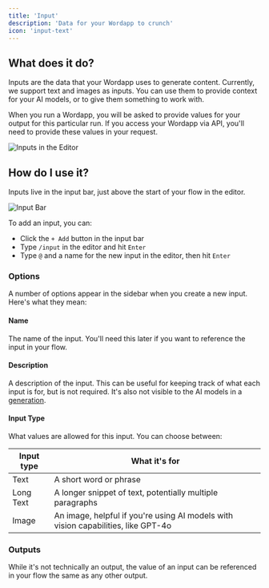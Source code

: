 ```yaml
---
title: 'Input'
description: 'Data for your Wordapp to crunch'
icon: 'input-text'
---
```


## What does it do?

Inputs are the data that your Wordapp uses to generate content. Currently, we support text and images as inputs. You can
use them to provide context for your AI models, or to give them something to work with.

When you run a Wordapp, you will be asked to provide values for your output for this particular run. If you access your
Wordapp via API, you'll need to provide these values in your request.

![Inputs in the Editor](/images/nodes/input-editor-with-sidebar.png)

## How do I use it?

Inputs live in the input bar, just above the start of your flow in the editor.

![Input Bar](/images/nodes/input-bar-editor.png)

To add an input, you can:
- Click the `+ Add` button in the input bar
- Type `/input` in the editor and hit `Enter`
- Type `@` and a name for the new input in the editor, then hit `Enter`

### Options

A number of options appear in the sidebar when you create a new input. Here's what they mean:

#### Name

The name of the input. You'll need this later if you want to reference the input in your flow.

#### Description

A description of the input. This can be useful for keeping track of what each input is for, but is not required. It's
also not visible to the AI models in a [generation](/nodes/generation).

#### Input Type

What values are allowed for this input. You can choose between:

| Input type | What it's for                                                                     |
|------------|-----------------------------------------------------------------------------------|
| Text       | A short word or phrase                                                            |
| Long Text  | A longer snippet of text, potentially multiple paragraphs                         |
| Image      | An image, helpful if you're using AI models with vision capabilities, like GPT-4o |

### Outputs

While it's not technically an output, the value of an input can be referenced in your flow the same as any other output.